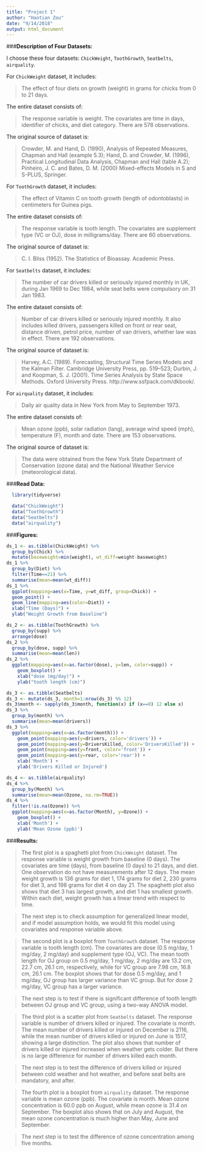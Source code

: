 ```yaml
---
title: "Project 1"
author: "Haotian Zou"
date: "9/14/2018"
output: html_document
---
```


###**Description of Four Datasets: **

I choose these four datasets: `ChickWeight`, `ToothGrowth`, `Seatbelts`, `airquality`.

For `ChickWeight` dataset, it includes:

>The effect of four diets on growth (weight) in grams for chicks from 0 to 21 days.

The entire dataset consists of:

>The response variable is weight. The covariates are time in days, identifier of chicks, and diet category. There are 578 observations.

The original source of dataset is:

>Crowder, M. and Hand, D. (1990), Analysis of Repeated Measures, Chapman and Hall (example 5.3); Hand, D. and Crowder, M. (1996), Practical Longitudinal Data Analysis, Chapman and Hall (table A.2); Pinheiro, J. C. and Bates, D. M. (2000) Mixed-effects Models in S and S-PLUS, Springer.


For `ToothGrowth` dataset, it includes:

>The effect of Vitamin C on tooth growth (length of odontoblasts) in centimeters for Guinea pigs.

The entire dataset consists of:

>The response variable is tooth length. The covariates are supplement type (VC or OJ), dose in milligrams/day. There are 60 observations.

The original source of dataset is:

>C. I. Bliss (1952). The Statistics of Bioassay. Academic Press.


For `Seatbelts` dataset, it includes:

>The number of car drivers killed or seriously injured monthly in UK, during Jan 1969 to Dec 1984, while seat belts were compulsory on 31 Jan 1983.

The entire dataset consists of:

>Number of car drivers killed or seriously injured monthly. It also includes killed drivers, passengers killed on front or rear seat, distance driven, petrol price, number of van drivers, whether law was in effect. There are 192 observations.

The original source of dataset is:

>Harvey, A.C. (1989). Forecasting, Structural Time Series Models and the Kalman Filter. Cambridge University Press, pp. 519–523; Durbin, J. and Koopman, S. J. (2001). Time Series Analysis by State Space Methods. Oxford University Press. http://www.ssfpack.com/dkbook/.


For `airquality` dataset, it includes:

>Daily air quality data in New York from May to September 1973.

The entire dataset consists of:

>Mean ozone (ppb), solar radiation (lang), average wind speed (mph), temperature (F), month and date. There are 153 observations.

The original source of dataset is:

>The data were obtained from the New York State Department of Conservation (ozone data) and the National Weather Service (meteorological data).

###**Read Data: **

```r
  library(tidyverse)

  data("ChickWeight")
  data("ToothGrowth")
  data("Seatbelts")
  data("airquality")
```

###**Figures: **

```r
ds_1 <- as.tibble(ChickWeight) %>% 
  group_by(Chick) %>% 
  mutate(baseweight=min(weight), wt_diff=weight-baseweight)
ds_1 %>%
  group_by(Diet) %>% 
  filter(Time==21) %>% 
  summarise(mean=mean(wt_diff))
ds_1 %>% 
  ggplot(mapping=aes(x=Time, y=wt_diff, group=Chick)) +
  geom_point() + 
  geom_line(mapping=aes(color=Diet)) +
  xlab("Time (Days)") +
  ylab("Weight Growth from Baseline")
```

```r
ds_2 <- as.tibble(ToothGrowth) %>% 
  group_by(supp) %>% 
  arrange(dose)
ds_2 %>% 
  group_by(dose, supp) %>% 
  summarise(mean=mean(len))
ds_2 %>% 
  ggplot(mapping=aes(x=as.factor(dose), y=len, color=supp)) +
    geom_boxplot() +
    xlab("dose (mg/day)") +
    ylab("tooth length (cm)")
```

```r
ds_3 <- as.tibble(Seatbelts)
ds_3 <- mutate(ds_3, month=1:nrow(ds_3) %% 12)
ds_3$month <- sapply(ds_3$month, function(x) if (x==0) 12 else x)
ds_3 %>% 
  group_by(month) %>% 
  summarise(mean=mean(drivers))
ds_3 %>% 
  ggplot(mapping=aes(x=as.factor(month))) +
    geom_point(mapping=aes(y=drivers, color='drivers')) + 
    geom_point(mapping=aes(y=DriversKilled, color='DriversKilled')) +
    geom_point(mapping=aes(y=front, color='front')) +
    geom_point(mapping=aes(y=rear, color='rear')) +
    xlab('Month') + 
    ylab('Drivers Killed or Injured')
```

```r
ds_4 <- as.tibble(airquality)
ds_4 %>% 
  group_by(Month) %>% 
  summarise(mean=mean(Ozone, na.rm=TRUE))
ds_4 %>% 
  filter(!is.na(Ozone)) %>% 
  ggplot(mapping=aes(x=as.factor(Month), y=Ozone)) + 
    geom_boxplot() + 
    xlab('Month') + 
    ylab('Mean Ozone (ppb)')
```

###**Results: **

>The first plot is a spaghetti plot from `ChickWeight` dataset. The response variable is weight growth from baseline (0 days). The covariates are time (days), from baseline (0 days) to 21 days, and diet. One observation do not have measurements after 12 days. The mean weight growth is 136 grams for diet 1, 174 grams for diet 2, 230 grams for diet 3, and 198 grams for diet 4 on day 21. The spaghetti plot also shows that diet 3 has largest growth, and diet 1 has smallest growth. Within each diet, weight growth has a linear trend with respect to time.

>The next step is to check assumption for generalized linear model, and if model assumption holds, we would fit this model using covariates and response variable above.

>The second plot is a boxplot from `ToothGrowth` dataset. The response variable is tooth length (cm). The covariates are dose (0.5 mg/day, 1 mg/day, 2 mg/day) and supplement type (OJ, VC). The mean tooth length for OJ group on 0.5 mg/day, 1 mg/day, 2 mg/day are 13.2 cm, 22.7 cm, 26.1 cm, respectively, while for VC group are 7.98 cm, 16.8 cm, 26.1 cm. The boxplot shows that for dose 0.5 mg/day, and 1 mg/day, OJ group has larger variance than VC group. But for dose 2 mg/day, VC group has a larger variance.

>The next step is to test if there is significant difference of tooth length between OJ group and VC group, using a two-way ANOVA model.

>The third plot is a scatter plot from `Seatbelts` dataset. The response variable is number of drivers killed or injured. The covariate is month. The mean number of drivers killed or injured on December is 2116, while the mean number of drivers killed or injured on June is 1517, showing a large distinction. The plot also shows that number of drivers killed or injured increased when weather gets colder. But there is no large difference for number of drivers killed each month.

>The next step is to test the difference of drivers killed or injured between cold weather and hot weather, and before seat belts are mandatory, and after.

>The fourth plot is a boxplot from `airquality` dataset. The response variable is mean ozone (ppb). The covariate is month. Mean ozone concentration is 60.0 ppb on August, while mean ozone is 31.4 on September. The boxplot also shows that on July and August, the mean ozone concentration is much higher than May, June and September.

>The next step is to test the difference of ozone concentration among five months.